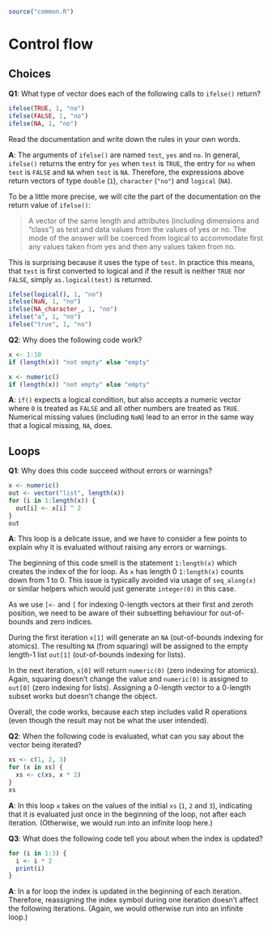 ```r
source("common.R")
```

# Control flow
<!-- 5 -->

## Choices
<!-- 5.2 -->

__[Q1]{.Q}__: What type of vector does each of the following calls to `ifelse()` return?

```r
ifelse(TRUE, 1, "no")
ifelse(FALSE, 1, "no")
ifelse(NA, 1, "no")
```

Read the documentation and write down the rules in your own words.

__[A]{.solved}__: The arguments of `ifelse()` are named `test`, `yes` and `no`. In general, `ifelse()` returns the entry for `yes` when `test` is `TRUE`, the entry for `no` when `test` is `FALSE` and `NA` when `test` is `NA`. Therefore, the expressions above return vectors of type `double` (`1`), `character` (`"no"`) and `logical` (`NA`).

To be a little more precise, we will cite the part of the documentation on the return value of `ifelse()`:

> A vector of the same length and attributes (including dimensions and "class") as test and data values from the values of yes or no. The mode of the answer will be coerced from logical to accommodate first any values taken from yes and then any values taken from no.

This is surprising because it uses the type of `test`. In practice this means, that `test` is first converted to logical and if the result is neither `TRUE` nor `FALSE`, simply `as.logical(test)` is returned.

```r
ifelse(logical(), 1, "no")
ifelse(NaN, 1, "no")
ifelse(NA_character_, 1, "no")
ifelse("a", 1, "no")
ifelse("true", 1, "no")
```

__[Q2]{.Q}__: Why does the following code work?

```r
x <- 1:10
if (length(x)) "not empty" else "empty"

x <- numeric()
if (length(x)) "not empty" else "empty"
```

__[A]{.solved}__: `if()` expects a logical condition, but also accepts a numeric vector where `0` is treated as `FALSE` and all other numbers are treated as `TRUE`. Numerical missing values (including `NaN`) lead to an error in the same way that a logical missing, `NA`, does.

## Loops
<!-- 5.3 -->

__[Q1]{.Q}__: Why does this code succeed without errors or warnings?

```r
x <- numeric()
out <- vector("list", length(x))
for (i in 1:length(x)) {
  out[i] <- x[i] ^ 2
}
out
```

__[A]{.solved}__: This loop is a delicate issue, and we have to consider a few points to explain why it is evaluated without raising any errors or warnings.

The beginning of this code smell is the statement `1:length(x)` which creates the index of the for loop. As `x` has length 0 `1:length(x)` counts down from 1 to 0. This issue is typically avoided via usage of `seq_along(x)` or similar helpers which would just generate `integer(0)` in this case.

As we use `[<-` and `[` for indexing 0-length vectors at their first and zeroth position, we need to be aware of their subsetting behaviour for out-of-bounds and zero indices.

During the first iteration `x[1]` will generate an `NA` (out-of-bounds indexing for atomics). The resulting `NA` (from squaring) will be assigned to the empty length-1 list `out[1]` (out-of-bounds indexing for lists).

In the next iteration, `x[0]` will return `numeric(0)` (zero indexing for atomics). Again, squaring doesn't change the value and `numeric(0)` is assigned to `out[0]` (zero indexing for lists). Assigning a 0-length vector to a 0-length subset works but doesn't change the object.

Overall, the code works, because each step includes valid R operations (even though the result may not be what the user intended).

__[Q2]{.Q}__: When the following code is evaluated, what can you say about the vector being iterated?

```r
xs <- c(1, 2, 3)
for (x in xs) {
  xs <- c(xs, x * 2)
}
xs
```

__[A]{.solved}__: In this loop `x` takes on the values of the initial `xs` (`1`, `2` and `3`), indicating that it is evaluated just once in the beginning of the loop, not after each iteration. (Otherwise, we would run into an infinite loop here.)

__[Q3]{.Q}__: What does the following code tell you about when the index is updated?

```r
for (i in 1:3) {
  i <- i * 2
  print(i) 
}
```

__[A]{.solved}__: In a for loop the index is updated in the beginning of each iteration. Therefore, reassigning the index symbol during one iteration doesn't affect the following iterations. (Again, we would otherwise run into an infinite loop.)
